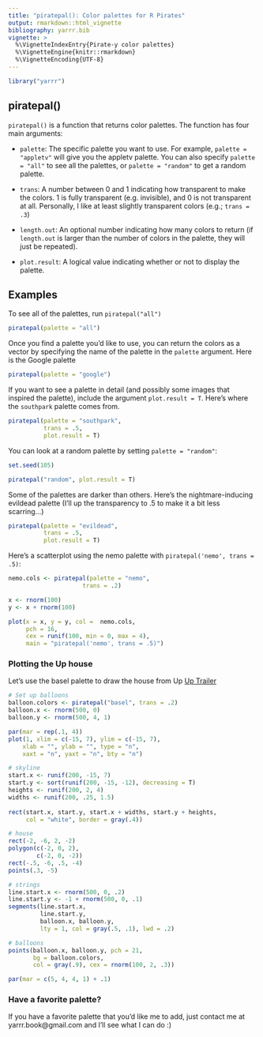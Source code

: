 ```yaml
---
title: "piratepal(): Color palettes for R Pirates"
output: rmarkdown::html_vignette
bibliography: yarrr.bib
vignette: >
  %\VignetteIndexEntry{Pirate-y color palettes}
  %\VignetteEngine{knitr::rmarkdown}
  %\VignetteEncoding{UTF-8}
---
```

```r
library("yarrr")
```

## piratepal()

`piratepal()` is a function that returns color palettes. The function has four main arguments:

- `palette`: The specific palette you want to use. For example, `palette = "appletv"` will give you the appletv palette. You can also specify `palette = "all"` to see all the palettes, or `palette = "random"` to get a random palette.

- `trans`: A number between 0 and 1 indicating how transparent to make the colors. 1 is fully transparent (e.g. invisible), and 0 is not transparent at all. Personally, I like at least slightly transparent colors (e.g.; `trans = .3`)

- `length.out`: An optional number indicating how many colors to return (if `length.out` is larger than the number of colors in the palette, they will just be repeated).

- `plot.result`: A logical value indicating whether or not to display the palette.

## Examples

To see all of the palettes, run `piratepal("all")`

```r
piratepal(palette = "all")
```

Once you find a palette you'd like to use, you can return the colors as a vector by specifying the name of the palette in the `palette` argument. Here is the Google palette

```r
piratepal(palette = "google")
```

If you want to see a palette in detail (and possibly some images that inspired the palette), include the argument `plot.result = T`. Here's where the `southpark` palette comes from.

```r
piratepal(palette = "southpark", 
          trans = .5,
          plot.result = T)
```


You can look at a random palette by setting `palette = "random"`:

```r
set.seed(105)
```


```r
piratepal("random", plot.result = T)
```



Some of the palettes are darker than others. Here's the nightmare-inducing evildead palette (I'll up the transparency to .5 to make it a bit less scarring...)

```r
piratepal(palette = "evildead",
          trans = .5,
          plot.result = T)
```

Here's a scatterplot using the nemo palette with `piratepal('nemo', trans = .5)`:

```r
nemo.cols <- piratepal(palette = "nemo",  
                     trans = .2)

x <- rnorm(100)
y <- x + rnorm(100)

plot(x = x, y = y, col =  nemo.cols,
     pch = 16,
     cex = runif(100, min = 0, max = 4),
     main = "piratepal('nemo', trans = .5)")
```


### Plotting the Up house

Let's use the basel palette to draw the house from Up [Up Trailer](https://www.youtube.com/watch?v=pkqzFUhGPJg)

```r
# Set up balloons
balloon.colors <- piratepal("basel", trans = .2)
balloon.x <- rnorm(500, 0)
balloon.y <- rnorm(500, 4, 1)

par(mar = rep(.1, 4))
plot(1, xlim = c(-15, 7), ylim = c(-15, 7),
    xlab = "", ylab = "", type = "n", 
    xaxt = "n", yaxt = "n", bty = "n")

# skyline
start.x <- runif(200, -15, 7)
start.y <- sort(runif(200, -15, -12), decreasing = T)
heights <- runif(200, 2, 4)
widths <- runif(200, .25, 1.5)
  
rect(start.x, start.y, start.x + widths, start.y + heights, 
     col = "white", border = gray(.4))

# house
rect(-2, -6, 2, -2)
polygon(c(-2, 0, 2),
        c(-2, 0, -2))
rect(-.5, -6, .5, -4)
points(.3, -5)

# strings
line.start.x <- rnorm(500, 0, .2)
line.start.y <- -1 + rnorm(500, 0, .1)
segments(line.start.x, 
         line.start.y, 
         balloon.x, balloon.y, 
         lty = 1, col = gray(.5, .1), lwd = .2)

# balloons
points(balloon.x, balloon.y, pch = 21, 
       bg = balloon.colors,
       col = gray(.9), cex = rnorm(100, 2, .3))
```

```r
par(mar = c(5, 4, 4, 1) + .1)
```


### Have a favorite palette?

If you have a favorite palette that you'd like me to add, just contact me at yarrr.book@gmail.com and I'll see what I can do :)

